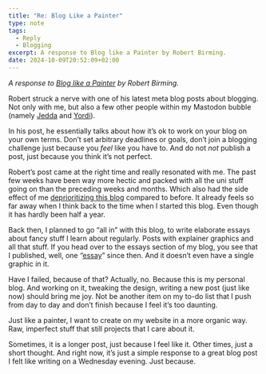 ```yaml
---
title: "Re: Blog Like a Painter"
type: note
tags:
  - Reply
  - Blogging
excerpt: A response to Blog like a Painter by Robert Birming.
date: 2024-10-09T20:52:09+02:00
---
```


_A response to [Blog like a Painter](https://birming.com/blog-painter/) by Robert Birming._

Robert struck a nerve with one of his latest meta blog posts about blogging. Not only with me, but also a few other people within my Mastodon bubble (namely [Jedda](https://notes.jeddacp.com/i-am-the-painter-with-dried-up-paint-cans/) and [Yordi](https://yordi.me/fw-blog-like-a-painter/)).

In his post, he essentially talks about how it’s ok to work on your blog on your own terms. Don’t set arbitrary deadlines or goals, don’t join a blogging challenge just because you _feel_ like you have to. And do not _not_ publish a post, just because you think it’s not perfect.

Robert’s post came at the right time and really resonated with me. The past few weeks have been way more hectic and packed with all the uni stuff going on than the preceding weeks and months. Which also had the side effect of me [deprioritizing this blog](/newsletter/008) compared to before. It already feels so far away when I think back to the time when I started this blog. Even though it has hardly been half a year.

Back then, I planned to go “all in” with this blog, to write elaborate essays about fancy stuff I learn about regularly. Posts with explainer graphics and all that stuff. If you head over to the essays section of my blog, you see that I published, well, one “[essay](/why-i-write)” since then. And it doesn’t even have a single graphic in it.

Have I failed, because of that? Actually, no. Because this is my personal blog. And working on it, tweaking the design, writing a new post (just like now) should bring me joy. Not be another item on my to-do list that I push from day to day and don’t finish because I feel it’s too daunting.

Just like a painter, I want to create on my website in a more organic way. Raw, imperfect stuff that still projects that I care about it.

Sometimes, it is a longer post, just because I feel like it. Other times, just a short thought. And right now, it’s just a simple response to a great blog post I felt like writing on a Wednesday evening. Just because.
